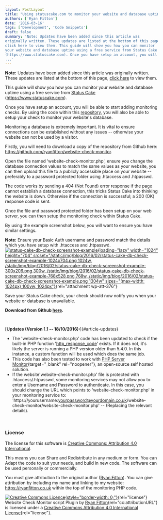 ```yaml
---
layout: PostLayout
title: "Using statuscake.com to monitor your website and database uptime"
authors: ['Ryan Fitton']
date: '2016-03-16'
tags: ['Development', 'Code Snippets']
draft: false
summary: 'Note: Updates have been added since this article was
originally written. These updates are listed at the bottom of this page,
click here to view them. This guide will show you how you can monitor
your website and database uptime using a free service from Status Cake
(https://www.statuscake.com). Once you have setup an account, you will
...'
---
```


**Note:** Updates have been added since this article was originally
written. These updates are listed at the bottom of this page, [click
here](#article-updates) to view them.

This guide will show you how you can monitor your website and database
uptime using a free service from [Status
Cake](https://www.statuscake.com) (<https://www.statuscake.com>).

Once you have setup an account, you will be able to start adding
monitoring checks. By using the code within this
[repository](https://github.com/ryanfitton/website-check-monitor), you
will also be able to setup your check to monitor your website's
database.

Monitoring a database is extremely important. It is vital to ensure
connections can be established without any issues -- otherwise your
website can not be used by a visitor.

Firstly, you will need to download a copy of the repository from Github
here: <https://github.com/ryanfitton/website-check-monitor>.

Open the file named 'website-check-monitor.php', ensure you change the
database connection values to match the same values as your website, you
can then upload this file to a publicly accessible place on your website
-- preferably to a password protected folder using .htaccess and
.htpasswd.

The code works by sending a 404 (Not Found) error response if the page
cannot establish a database connection, this tricks Status Cake into
thinking the website is down. Otherwise if the connection is successful;
a 200 (OK) response code is sent.

Once the file and password protected folder has been setup on your web
server, you can then setup the monitoring check within Status Cake.

By using the example screenshot below, you will want to ensure you have
similar settings.

**Note:** Ensure your Basic Auth username and password match the details
which you have setup with .htaccess and .htpasswd.\
[![status-cake-db-check-screenshot-example](/static/img/blog/2016/02/status-cake-db-check-screenshot-example-1024x704.png){loading="lazy"
width="1024" height="704"
srcset="/static/img/blog/2016/02/status-cake-db-check-screenshot-example-1024x704.png 1024w, /static/img/blog/2016/02/status-cake-db-check-screenshot-example-300x206.png 300w, /static/img/blog/2016/02/status-cake-db-check-screenshot-example-768x528.png 768w, /static/img/blog/2016/02/status-cake-db-check-screenshot-example.png 1304w"
sizes="(max-width: 1024px) 100vw, 1024px"}](/static/img/blog/2016/02/status-cake-db-check-screenshot-example.png){rel="attachment wp-att-376"}

Save your Status Cake check, your check should now notify you when your
website or database is unavailable.

**Download from Github
[here](https://github.com/ryanfitton/website-check-monitor).**

 

[**Updates (Version 1.1 -- 18/10/2016):**]{#article-updates}

-   The 'website-check-monitor.php' code has been updated to check if
    the built-in PHP function
    '[http_response_code](http://php.net/manual/en/function.http-response-code.php)'
    exists. If it does not, it's likely the server is running a PHP
    version older than 5.4.0. In this instance, a custom function will
    be used which does the same job.
-   This code has also been tested to work with [PHP Server
    Monitor](http://www.phpservermonitor.org/){target="_blank"
    rel="noopener"}, an open-source self hosted solution.
-   If the website'website-check-monitor.php' file is protected with
    .htaccess/.htpasswd, some monitoring services may not allow you to
    enter a Username and Password to authenticate. In this case, you
    should change the URL which points to 'website-check-monitor.php' in
    your monitoring service to:
    'https://yourusername:yourpassword@yourdomain.co.uk/website-check-monitor/website-check-monitor.php'
    -- (Replacing the relevant details).

 

### License

The license for this software is [Creative Commons: Attribution 4.0
International](https://creativecommons.org/licenses/by/4.0/).

This means you can Share and Redistribute in any medium or form. You can
Adapt the code to suit your needs, and build in new code. The software
can be used personally or commercially.

You must give attribution to the original author ([Ryan
Fitton](https://ryanfitton.co.uk)). You can give attribution by
including my name and linking to my website: <https://ryanfitton.co.uk>
within the top of the monitoring PHP code.

[![Creative Commons
Licence](https://i.creativecommons.org/l/by/4.0/88x31.png){style="border-width: 0;"}](http://creativecommons.org/licenses/by/4.0/){rel="license"}\
Website Check Monitor script Plugin by [Ryan
Fitton](https://ryanfitton.co.uk/blog/using-statuscake-com-to-monitor-your-website-and-database-uptime/){rel="cc:attributionURL"}
is licensed under a [Creative Commons Attribution 4.0 International
License](http://creativecommons.org/licenses/by/4.0/){rel="license"}.
